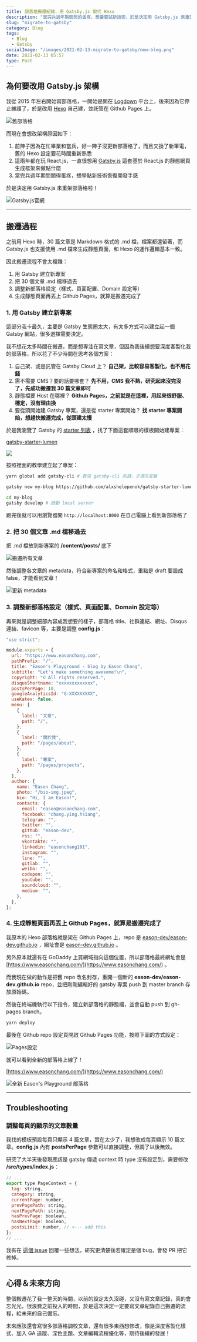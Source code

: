 ```yaml
---
title: 部落格搬遷紀錄，用 Gatsby.js 取代 Hexo
description: "當完兵過年期間閒的蛋疼，想要嘗試新技術，於是決定用 Gatsby.js 來重架部落格啦！"
slug: "migrate-to-gatsby"
category: Blog
tags:
  - Blog
  - Gatsby
socialImage: "/images/2021-02-13-migrate-to-gatsby/new-blog.png"
date: 2021-02-13 05:57
type: Post
---
```


## 為何要改用 Gatsby.js 架構

我從 2015 年左右開始寫部落格，一開始是開在 [Logdown](https://logdown.com/) 平台上，後來因為它停止維護了，於是改用 [Hexo](https://hexo.io/zh-tw/) 自己建，並託管在 Github Pages 上。

![舊部落格](/images/2021-02-13-migrate-to-gatsby/old-blog.png)

而現在會想改架構原因如下：

1. 前陣子因為在忙畢業和當兵，好一陣子沒更新部落格了，而且又換了新筆電，舊的 Hexo 設定要花時間重新熟悉
2. 這兩年都在玩 React.js，一直很想用 [Gatsby.js](https://www.gatsbyjs.com/) 這套基於 React.js 的靜態網頁生成框架來做點什麼
3. 當完兵過年期間閒得蛋疼，想學點新技術恢復開發手感

於是決定用 Gatsby.js 來重架部落格啦！

![Gatsby.js官網](/images/2021-02-13-migrate-to-gatsby/gatsby.png)

---

## 搬遷過程

之前用 Hexo 時，30 篇文章是 Markdown 格式的 .md 檔，檔案都還留著，而 Gatsby.js 也支援使用 .md 檔來生成靜態頁面，和 Hexo 的運作邏輯基本一致。

因此搬遷流程不會太複雜：

1. 用 Gatsby 建立新專案
2. 把 30 個文章 .md 檔移過去
3. 調整新部落格設定（樣式、頁面配置、Domain 設定等）
4. 生成靜態頁面再丟上 Github Pages，就算是搬遷完成了

### 1. 用 Gatsby 建立新專案

這部分我卡最久，主要是 Gatsby 生態圈太大，有太多方式可以建立起一個 Gatsby 網站，很多選擇需要決定。

我不想花太多時間在搬遷，而是想專注在寫文章，但因為我後續想要深度客製化我的部落格，所以花了不少時間在思考各個方案：

1. 自己架、或是託管在 Gatsby Cloud 上？ **自己架，比較容易客製化，也不用花錢**
2. 需不需要 CMS？要的話要哪套？ **先不用，CMS 我不熟，研究起來沒完沒了，先成功搬遷我 30 篇文章即可**
3. 靜態檔要 Host 在哪裡？ **Github Pages，之前就是在這裡，用起來很舒服、穩定，沒有理由換**
4. 要從頭開始建 Gatsby 專案，還是從 starter 專案開始？ **找 starter 專案開始，想趕快搬遷完成，從頭建太慢**

於是我瀏覽了 Gatsby 的 [starter 列表](https://www.gatsbyjs.com/starters/) ，找了下面這套順眼的樣板開始建專案：

[gatsby-starter-lumen
](https://www.gatsbyjs.com/starters/alxshelepenok/gatsby-starter-lumen/)

![](/images/2021-02-13-migrate-to-gatsby/lumen-starter.png)

按照裡面的教學建立起了專案：

```bash
yarn global add gatsby-cli # 若沒 gatsby-cli 的話，才須先安裝

gatsby new my-blog https://github.com/alxshelepenok/gatsby-starter-lumen

cd my-blog
gatsby develop # 啟動 local server
```

跑完後就可以用瀏覽器開 `http://localhost:8000` 在自己電腦上看到新部落格了

### 2. 把 30 個文章 .md 檔移過去

把 .md 檔放到新專案的 **/content/posts/** 底下

![搬遷所有文章](/images/2021-02-13-migrate-to-gatsby/move-posts.png)

然後調整各文章的 metadata，符合新專案的命名和格式，重點是 draft 要設成 false，才能看到文章！

![更新 metadata](/images/2021-02-13-migrate-to-gatsby/update-post-metadata.png)

### 3. 調整新部落格設定（樣式、頁面配置、Domain 設定等）

再來就是調整細部內容成我想要的樣子，部落格 title、社群連結、網址、Disqus 連結、favicon 等，主要是調整 **config.js**：

```js
"use strict";

module.exports = {
  url: "https://www.easonchang.com",
  pathPrefix: "/",
  title: "Eason's Playground - blog by Eason Chang",
  subtitle: "Let's make something awesome!\n",
  copyright: "© All rights reserved.",
  disqusShortname: "xxxxxxxxxxxxx",
  postsPerPage: 10,
  googleAnalyticsId: "G-XXXXXXXXX",
  useKatex: false,
  menu: [
    {
      label: "文章",
      path: "/",
    },
    {
      label: "關於我",
      path: "/pages/about",
    },
    {
      label: "專案",
      path: "/pages/projects",
    },
  ],
  author: {
    name: "Eason Chang",
    photo: "/bio-img.jpeg",
    bio: "Hi, I am Eason!",
    contacts: {
      email: "eason@easonchang.com",
      facebook: "chang.ying.hsiang",
      telegram: "",
      twitter: "",
      github: "eason-dev",
      rss: "",
      vkontakte: "",
      linkedin: "easonchang101",
      instagram: "",
      line: "",
      gitlab: "",
      weibo: "",
      codepen: "",
      youtube: "",
      soundcloud: "",
      medium: "",
    },
  },
};
```

### 4. 生成靜態頁面再丟上 Github Pages，就算是搬遷完成了

我原本的 Hexo 部落格就是架在 Github Pages 上，repo 是 [eason-dev/eason-dev.github.io](https://github.com/eason-dev/eason-dev.github.io) ，網址會是 [eason-dev.github.io](https://eason-dev.github.io) 。

另外原本就還有在 GoDaddy 上買網域指向這個位置，所以部落格最終網址會是
[https://www.easonchang.com/](https://www.easonchang.com/) 。

而我現在做的動作是把舊 repo 改名封存，重開一個新的 **eason-dev/eason-dev.github.io** repo，並把剛剛編輯好的 gatsby 專案 push 到 master branch 存放原始碼。

然後在終端機執行以下指令，建立新部落格的靜態檔，並會自動 push 到 gh-pages branch。

```bash
yarn deploy
```

最後在 Github repo 設定頁開啟 Github Pages 功能，按照下圖的方式設定：

![Pages設定](/images/2021-02-13-migrate-to-gatsby/pages-setting.png)

就可以看到全新的部落格上線了！

[https://www.easonchang.com/](https://www.easonchang.com/)

![全新 Eason's Playground 部落格](/images/2021-02-13-migrate-to-gatsby/new-blog.png)

---

## Troubleshooting

### 調整每頁的顯示的文章數量

我找的模板預設每頁只顯示 4 篇文章，實在太少了，我想改成每頁顯示 10 篇文章。**config.js** 內有 **postsPerPage** 參數可以直接調整，但調了以後無效。

研究了大半天後發現應該是 gatsby 傳遞 context 時 type 沒有設定到，需要修改 **/src/types/index.js**：

```js
// ...
export type PageContext = {
  tag: string,
  category: string,
  currentPage: number,
  prevPagePath: string,
  nextPagePath: string,
  hasPrevPage: boolean,
  hasNextPage: boolean,
  postsLimit: number, // <--- add this
};
// ...
```

我有在 [這個 issue](https://github.com/alxshelepenok/gatsby-starter-lumen/issues/660#issuecomment-778575664) 回覆一些想法，研究更清楚後若確定是個 bug，會發 PR 把它修掉。

---

## 心得＆未來方向

整個搬遷花了我一整天的時間，以前的設定太久沒碰，又沒有寫文章記錄，真的會忘光光，很浪費之前投入的時間，於是這次決定一定要寫文章紀錄自己搬遷的流程，給未來的自己備忘。

未來應該還會寫很多部落格調校文章，還有很多東西想修改，像是深度客製化樣式、加入 GA 追蹤、深色主題、文章編輯流程優化等，期待後續的發展！
